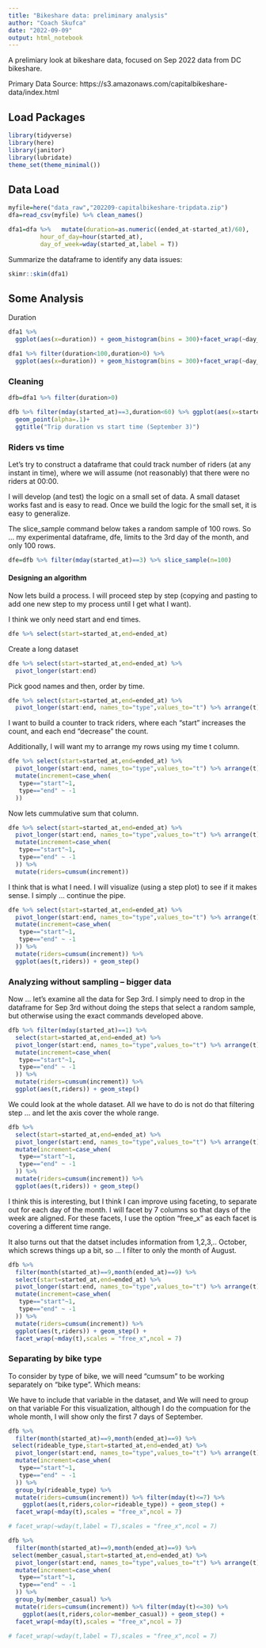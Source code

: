 ```yaml
---
title: "Bikeshare data: preliminary analysis"
author: "Coach Skufca"
date: "2022-09-09"
output: html_notebook
---
```


A prelimiary look at bikeshare data, focused on Sep 2022 data from DC bikeshare.

Primary Data Source: https://s3.amazonaws.com/capitalbikeshare-data/index.html


## Load Packages

```r
library(tidyverse)
library(here)
library(janitor)
library(lubridate)
theme_set(theme_minimal())
```

## Data Load

```r
myfile=here("data_raw","202209-capitalbikeshare-tripdata.zip")
dfa=read_csv(myfile) %>% clean_names()
```

```r
dfa1=dfa %>%   mutate(duration=as.numeric((ended_at-started_at)/60),
         hour_of_day=hour(started_at),
         day_of_week=wday(started_at,label = T))
```

Summarize the dataframe to identify any data issues:

```r
skimr::skim(dfa1)
```

## Some Analysis

Duration

```r
dfa1 %>% 
  ggplot(aes(x=duration)) + geom_histogram(bins = 300)+facet_wrap(~day_of_week)
```


```r
dfa1 %>% filter(duration<100,duration>0) %>% 
  ggplot(aes(x=duration)) + geom_histogram(bins = 300)+facet_wrap(~day_of_week)
```


### Cleaning

```r
dfb=dfa1 %>% filter(duration>0)
```


```r
dfb %>% filter(mday(started_at)==3,duration<60) %>% ggplot(aes(x=started_at,y=duration))+
  geom_point(alpha=.1)+
  ggtitle("Trip duration vs start time (September 3)")
```


### Riders vs time

Let’s try to construct a dataframe that could track number of riders (at any instant in time), where we will assume (not reasonably) that there were no riders at 00:00.

I will develop (and test) the logic on a small set of data.
A small dataset works fast and is easy to read.
Once we build the logic for the small set, it is easy to generalize.

The slice_sample command below takes a random sample of 100 rows. So … my experimental dataframe, dfe, limits to the 3rd day of the month, and only 100 rows.

```r
dfe=dfb %>% filter(mday(started_at)==3) %>% slice_sample(n=100)
```

#### Designing an algorithm


Now lets build a process. I will proceed step by step (copying and pasting to add one new step to my process until I get what I want).

I think we only need start and end times.


```r
dfe %>% select(start=started_at,end=ended_at)
```

Create a long dataset


```r
dfe %>% select(start=started_at,end=ended_at) %>%
  pivot_longer(start:end) 
```

Pick good names and then, order by time.

```r
dfe %>% select(start=started_at,end=ended_at) %>%
  pivot_longer(start:end, names_to="type",values_to="t") %>% arrange(t)
```

I want to build a counter to track riders, where each “start” increases the count, and each end “decrease” the count.

Additionally, I will want my to arrange my rows using my time t column.

```r
dfe %>% select(start=started_at,end=ended_at) %>%
  pivot_longer(start:end, names_to="type",values_to="t") %>% arrange(t) %>%
  mutate(increment=case_when(
   type=="start"~1,
   type=="end" ~ -1
  )) 
```

Now lets cummulative sum that column.

```r
dfe %>% select(start=started_at,end=ended_at) %>%
  pivot_longer(start:end, names_to="type",values_to="t") %>% arrange(t) %>%
  mutate(increment=case_when(
   type=="start"~1,
   type=="end" ~ -1
  )) %>%
  mutate(riders=cumsum(increment))
```


I think that is what I need. I will visualize (using a step plot) to see if it makes sense. I simply … continue the pipe.

```r
dfe %>% select(start=started_at,end=ended_at) %>%
  pivot_longer(start:end, names_to="type",values_to="t") %>% arrange(t) %>%
  mutate(increment=case_when(
   type=="start"~1,
   type=="end" ~ -1
  )) %>%
  mutate(riders=cumsum(increment)) %>% 
  ggplot(aes(t,riders)) + geom_step()
```

### Analyzing without sampling -- bigger data

Now … let’s examine all the data for Sep 3rd. I simply need to drop in the dataframe for Sep 3rd without doing the steps that select a random sample, but otherwise using the exact commands developed above.



```r
dfb %>% filter(mday(started_at)==1) %>%
  select(start=started_at,end=ended_at) %>%
  pivot_longer(start:end, names_to="type",values_to="t") %>% arrange(t) %>%
  mutate(increment=case_when(
   type=="start"~1,
   type=="end" ~ -1
  )) %>%
  mutate(riders=cumsum(increment)) %>% 
  ggplot(aes(t,riders)) + geom_step()
```


We could look at the whole dataset. All we have to do is not do that filtering step … and let the axis cover the whole range.


```r
dfb %>% 
  select(start=started_at,end=ended_at) %>%
  pivot_longer(start:end, names_to="type",values_to="t") %>% arrange(t) %>%
  mutate(increment=case_when(
   type=="start"~1,
   type=="end" ~ -1
  )) %>%
  mutate(riders=cumsum(increment)) %>% 
  ggplot(aes(t,riders)) + geom_step()
```

I think this is interesting, but I think I can improve using faceting, to separate out for each day of the month. I will facet by 7 columns so that days of the week are aligned. For these facets, I use the option “free_x” as each facet is covering a different time range.

It also turns out that the datset includes information from 1,2,3,.. October, which screws things up a bit, so … I filter to only the month of August.

```r
dfb %>% 
  filter(month(started_at)==9,month(ended_at)==9) %>%
  select(start=started_at,end=ended_at) %>%
  pivot_longer(start:end, names_to="type",values_to="t") %>% arrange(t) %>%
  mutate(increment=case_when(
   type=="start"~1,
   type=="end" ~ -1
  )) %>%
  mutate(riders=cumsum(increment)) %>% 
  ggplot(aes(t,riders)) + geom_step() +
  facet_wrap(~mday(t),scales = "free_x",ncol = 7)
```

### Separating by bike type

To consider by type of bike, we will need “cumsum” to be working separately on "bike type". Which means:

We have to include that variable in the dataset, and
We will need to group on that variable
For this visualization, although I do the compuation for the whole month, I will show only the first 7 days of September.


```r
dfb %>% 
  filter(month(started_at)==9,month(ended_at)==9) %>%
 select(rideable_type,start=started_at,end=ended_at) %>%
  pivot_longer(start:end, names_to="type",values_to="t") %>% arrange(t) %>%
  mutate(increment=case_when(
   type=="start"~1,
   type=="end" ~ -1
  )) %>%
  group_by(rideable_type) %>%
  mutate(riders=cumsum(increment)) %>% filter(mday(t)<=7) %>%
    ggplot(aes(t,riders,color=rideable_type)) + geom_step() +
  facet_wrap(~mday(t),scales = "free_x",ncol = 7)

# facet_wrap(~wday(t,label = T),scales = "free_x",ncol = 7)
```

```r
dfb %>% 
  filter(month(started_at)==9,month(ended_at)==9) %>%
 select(member_casual,start=started_at,end=ended_at) %>%
  pivot_longer(start:end, names_to="type",values_to="t") %>% arrange(t) %>%
  mutate(increment=case_when(
   type=="start"~1,
   type=="end" ~ -1
  )) %>%
  group_by(member_casual) %>%
  mutate(riders=cumsum(increment)) %>% filter(mday(t)<=30) %>%
    ggplot(aes(t,riders,color=member_casual)) + geom_step() +
  facet_wrap(~mday(t),scales = "free_x",ncol = 7)

# facet_wrap(~wday(t,label = T),scales = "free_x",ncol = 7)
```
